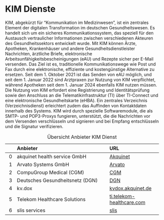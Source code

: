 # KIM Dienste

KIM, abgekürzt für "Kommunikation im Medizinwesen", ist ein zentrales Element der digitalen Transformation im deutschen Gesundheitswesen. Es handelt sich um ein sicheres Kommunikationssystem, das speziell für den Austausch vertraulicher Informationen zwischen verschiedenen Akteuren des Gesundheitssektors entwickelt wurde. Mit KIM können Ärzte, Apotheken, Krankenhäuser und andere Gesundheitsdienstleister Nachrichten, ärztliche Briefe, elektronische Arbeitsunfähigkeitsbescheinigungen (eAU) und Rezepte sicher per E-Mail versenden. Das Ziel ist es, traditionelle Kommunikationswege wie Post und Fax durch eine elektronische, effiziente und kostengünstige Alternative zu ersetzen. Seit dem 1. Oktober 2021 ist das Senden von eAU möglich, und seit dem 1. Januar 2022 sind Arztpraxen zur Nutzung von KIM verpflichtet, während Apotheken seit dem 1. Januar 2024 ebenfalls KIM nutzen müssen. Die Nutzung von KIM erfordert eine Registrierung und Identitätsprüfung sowie den Anschluss an die Telematikinfrastruktur (TI) über TI-Connect und eine elektronische Gesundheitskarte (eHBA). Ein zentrales Verzeichnis (Verzeichnisdienst) erleichtert zudem das Auffinden von Kontaktdaten innerhalb des Systems. KIM wird durch spezielle Softwaremodule, die als SMTP- und POP3-Proxys fungieren, unterstützt, die die Nachrichten vor dem Versenden verschlüsseln und signieren und bei Empfang entschlüsseln und die Signatur verifizieren.

|    | Anbieter                          | URL                |
|---:|:----------------------------------|:-------------------|
|  0 | akquinet health service GmbH      | [Akquinet](https://www.akquinet.de)        |
|  1 | Arvato Systems GmbH                | [Arvato](https://www.arvato-systems.de)    |
|  2 | CompuGroup Medical (CGM)           | [CGM](https://www.cgm.com)                 |
|  3 | Deutsches Gesundheitsnetz (DGN)   | [DGN](https://www.dgn.de)                  |
|  4 | kv.dox                             | [kvdox.akquinet.de](https://kvdox.akquinet.de/)            |
|  5 | Telekom Healthcare Solutions       | [ti.telekom-healthcare.com](https://ti.telekom-healthcare.com/) |
|  6 | slis services                      | [slis](https://www.slis.services)          |

: Übersicht Anbieter KIM Dienst
